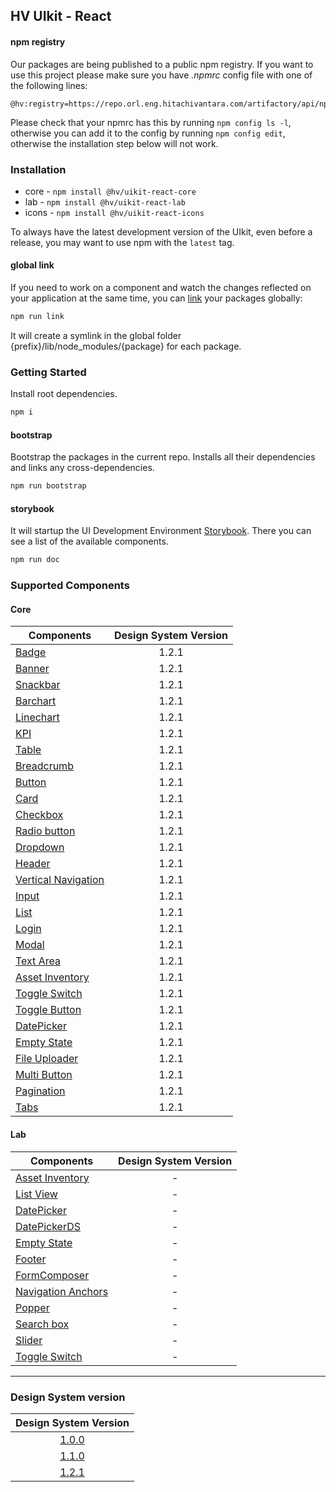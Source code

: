 
<Meta title="Get Started/Installation" />

## HV UIkit - React

#### npm registry

Our packages are being published to a public npm registry. If you want to use this project please make sure you have _.npmrc_ config file with one of the following lines:

```
@hv:registry=https://repo.orl.eng.hitachivantara.com/artifactory/api/npm/npm/
```

Please check that your npmrc has this by running `npm config ls -l`, otherwise you can add it to the config by running `npm config edit`, otherwise the installation step below will not work.

### Installation

- core - `npm install @hv/uikit-react-core`
- lab - `npm install @hv/uikit-react-lab`
- icons - `npm install @hv/uikit-react-icons`

To always have the latest development version of the UIkit, even before a release, you may want to use npm with the `latest` tag.

#### global link

If you need to work on a component and watch the changes reflected on your application at the same time, you can [link](https://docs.npmjs.com/cli/link.html) your packages globally:

```bash
npm run link
```

It will create a symlink in the global folder {prefix}/lib/node_modules/{package} for each package.

### Getting Started

Install root dependencies.

```bash
npm i
```

#### bootstrap

Bootstrap the packages in the current repo. Installs all their dependencies and links any cross-dependencies.

```bash
npm run bootstrap
```

#### storybook

It will startup the UI Development Environment [Storybook](https://storybook.js.org/). There you can see a list of the available components.

```bash
npm run doc
```

### Supported Components

#### Core

| Components                                                                                                           | Design System Version |
| -------------------------------------------------------------------------------------------------------------------- | :-------------------: |
| [Badge](https://github.com/pentaho/hv-uikit-react/tree/master/packages/core/src/Badge)                               |         1.2.1         |
| [Banner](https://github.com/pentaho/hv-uikit-react/tree/master/packages/core/src/Banner)                             |         1.2.1         |
| [Snackbar](https://github.com/pentaho/hv-uikit-react/tree/master/packages/core/src/Snackbar)                         |         1.2.1         |
| [Barchart](https://github.com/pentaho/hv-uikit-react/tree/master/packages/core/src/Barchart)                         |         1.2.1         |
| [Linechart](https://github.com/pentaho/hv-uikit-react/tree/master/packages/core/src/Linechart)                       |         1.2.1         |
| [KPI](https://github.com/pentaho/hv-uikit-react/tree/master/packages/core/src/Kpi)                                   |         1.2.1         |
| [Table](https://github.com/pentaho/hv-uikit-react/tree/master/packages/core/src/Table)                               |         1.2.1         |
| [Breadcrumb](https://github.com/pentaho/hv-uikit-react/tree/master/packages/core/src/BreadCrumb)                     |         1.2.1         |
| [Button](https://github.com/pentaho/hv-uikit-react/tree/master/packages/core/src/Button)                             |         1.2.1         |
| [Card](https://github.com/pentaho/hv-uikit-react/tree/master/packages/core/src/Card)                                 |         1.2.1         |
| [Checkbox](https://github.com/pentaho/hv-uikit-react/tree/master/packages/core/src/Selectors/CheckBox)               |         1.2.1         |
| [Radio button](https://github.com/pentaho/hv-uikit-react/tree/master/packages/core/src/Selectors/RadioButton)        |         1.2.1         |
| [Dropdown](https://github.com/pentaho/hv-uikit-react/tree/master/packages/core/src/Dropdown)                         |         1.2.1         |
| [Header](https://github.com/pentaho/hv-uikit-react/tree/master/packages/core/src/NewHeader)                          |         1.2.1         |
| [Vertical Navigation](https://github.com/pentaho/hv-uikit-react/tree/master/packages/core/src/NewVerticalNavigation) |         1.2.1         |
| [Input](https://github.com/pentaho/hv-uikit-react/tree/master/packages/core/src/Input)                               |         1.2.1         |
| [List](https://github.com/pentaho/hv-uikit-react/tree/master/packages/core/src/List)                                 |         1.2.1         |
| [Login](https://github.com/pentaho/hv-uikit-react/tree/master/packages/core/src/Login)                               |         1.2.1         |
| [Modal](https://github.com/pentaho/hv-uikit-react/tree/master/packages/core/src/Modal)                               |         1.2.1         |
| [Text Area](https://github.com/pentaho/hv-uikit-react/tree/master/packages/core/src/TextArea)                        |         1.2.1         |
| [Asset Inventory](https://github.com/pentaho/hv-uikit-react/tree/master/packages/core/src/AssetInventory)            |         1.2.1         |
| [Toggle Switch](https://github.com/pentaho/hv-uikit-react/tree/master/packages/core/src/Switch)                      |         1.2.1         |
| [Toggle Button](https://github.com/pentaho/hv-uikit-react/tree/master/packages/core/src/ToggleButton)                |         1.2.1         |
| [DatePicker](https://github.com/pentaho/hv-uikit-react/tree/master/packages/core/src/DatePicker)                     |         1.2.1         |
| [Empty State](https://github.com/pentaho/hv-uikit-react/tree/master/packages/core/src/EmptyState)                    |         1.2.1         |
| [File Uploader](https://github.com/pentaho/hv-uikit-react/tree/master/packages/core/src/FileUploader)                |         1.2.1         |
| [Multi Button](https://github.com/pentaho/hv-uikit-react/tree/master/packages/core/src/MultiButton)                  |         1.2.1         |
| [Pagination](https://github.com/pentaho/hv-uikit-react/tree/master/packages/core/src/Pagination)                     |         1.2.1         |
| [Tabs](https://github.com/pentaho/hv-uikit-react/tree/master/packages/core/src/Tabs)                                 |         1.2.1         |

#### Lab

| Components                                                                                                     | Design System Version |
| -------------------------------------------------------------------------------------------------------------- | :-------------------: |
| [Asset Inventory](https://github.com/pentaho/hv-uikit-react/tree/master/packages/lab/src/AssetInventory)       |           -           |
| [List View](https://github.com/pentaho/hv-uikit-react/tree/master/packages/lab/src/ListView)                   |           -           |
| [DatePicker](https://github.com/pentaho/hv-uikit-react/tree/master/packages/lab/src/DatePicker)                |           -           |
| [DatePickerDS](https://github.com/pentaho/hv-uikit-react/tree/master/packages/lab/src/DatePickerDS)            |           -           |
| [Empty State](https://github.com/pentaho/hv-uikit-react/tree/master/packages/lab/src/EmptyState)               |           -           |
| [Footer](https://github.com/pentaho/hv-uikit-react/tree/master/packages/lab/src/Footer)                        |           -           |
| [FormComposer](https://github.com/pentaho/hv-uikit-react/tree/master/packages/lab/src/FormComposer)            |           -           |
| [Navigation Anchors](https://github.com/pentaho/hv-uikit-react/tree/master/packages/lab/src/NavigationAnchors) |           -           |
| [Popper](https://github.com/pentaho/hv-uikit-react/tree/master/packages/lab/src/Popper)                        |           -           |
| [Search box](https://github.com/pentaho/hv-uikit-react/tree/master/packages/lab/src/SearchBox)                 |           -           |
| [Slider](https://github.com/pentaho/hv-uikit-react/tree/master/packages/lab/src/Slider)                        |           -           |
| [Toggle Switch](https://github.com/pentaho/hv-uikit-react/tree/master/packages/lab/src/Switch)                 |           -           |

---

### Design System version

|                         Design System Version                          |
| :--------------------------------------------------------------------: |
| [1.0.0](https://github.com/pentaho/hv-uikit-design-system/tree/v1.0.0) |
| [1.1.0](https://github.com/pentaho/hv-uikit-design-system/tree/v1.1.0) |
| [1.2.1](https://github.com/pentaho/hv-uikit-design-system/tree/v2.1.1) |

